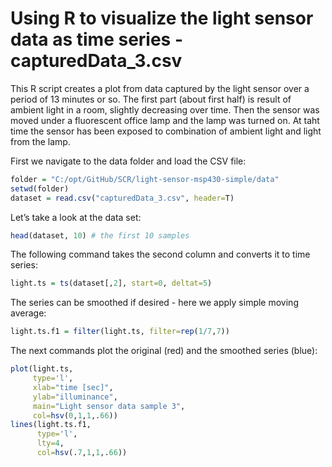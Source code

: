 Using R to visualize the light sensor data as time series - capturedData_3.csv
==========================================================================

This R script creates a plot from data captured by the light sensor over a period of 13 minutes or so. The first part (about first half) is result of ambient light in a room, slightly decreasing over time. Then the sensor was moved under a fluorescent office lamp and the lamp was turned on. At taht time the sensor has been exposed to combination of ambient light and light from the lamp.

First we navigate to the data folder and load the CSV file:

```r
folder = "C:/opt/GitHub/SCR/light-sensor-msp430-simple/data"
setwd(folder)
dataset = read.csv("capturedData_3.csv", header=T)
```

Let's take a look at the data set:

```r
head(dataset, 10) # the first 10 samples
```

The following command takes the second column and converts it to time series:

```r
light.ts = ts(dataset[,2], start=0, deltat=5)
```

The series can be smoothed if desired - here we apply simple moving average:

```r
light.ts.f1 = filter(light.ts, filter=rep(1/7,7))
```

The next commands plot the original (red) and the smoothed series (blue):

```r
plot(light.ts, 
     type='l', 
     xlab="time [sec]", 
     ylab="illuminance", 
     main="Light sensor data sample 3", 
     col=hsv(0,1,1,.66))
lines(light.ts.f1, 
      type='l', 
      lty=4, 
      col=hsv(.7,1,1,.66))
```

